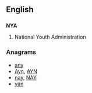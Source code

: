 ==English==

==={{initialism-old|en}}===
'''NYA'''

# {{context|US|lang=en}} National Youth Administration

===Anagrams===
* [[any#English|any]] 
* [[Ayn#English|Ayn]], [[AYN#English|AYN]]
* [[nay#English|nay]], [[NAY#English|NAY]]
* [[yan#English|yan]]